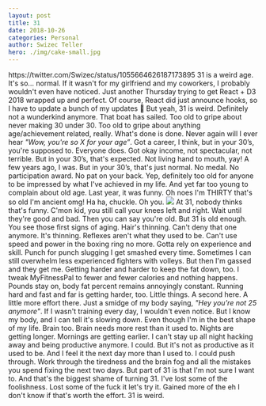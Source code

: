 ```yaml
---
layout: post
title: 31
date: 2018-10-26
categories: Personal
author: Swizec Teller
hero: ./img/cake-small.jpg
---
```


https&#x3A;//twitter.com/Swizec/status/1055664626187173895 31 is a weird age. It's so… normal. If it wasn't for my girlfriend and my coworkers, I probably wouldn't even have noticed. Just another Thursday trying to get React + D3 2018 wrapped up and perfect. Of course, React did just announce hooks, so I have to update a bunch of my updates 🤔 But yeah, 31 is weird. Definitely not a wunderkind anymore. That boat has sailed. Too old to gripe about never making 30 under 30. Too old to gripe about anything age/achievement related, really. What's done is done. Never again will I ever hear _"Wow, you're so X for your age”_. Got a career, I think, but in your 30’s, you're supposed to. Everyone does. Got okay income, not spectacular, not terrible. But in your 30’s, that's expected. Not living hand to mouth, yay! A few years ago, I was. But in your 30’s, that's just normal. No medal. No participation award. No pat on your back. Yep, definitely too old for anyone to be impressed by what I've achieved in my life. And yet far too young to complain about old age. Last year, it was funny. Oh noes I'm THIRTY that's so old I'm ancient omg! Ha ha, chuckle. Oh you. ![](./img/giphy.gif) At 31, nobody thinks that's funny. C'mon kid, you still call your knees left and right. Wait until they're good and bad. Then you can say you're old. But 31 is old enough. You see those first signs of aging. Hair's thinning. Can't deny that one anymore. It's thinning. Reflexes aren't what they used to be. Can't use speed and power in the boxing ring no more. Gotta rely on experience and skill. Punch for punch slugging I get smashed every time. Sometimes I can still overwhelm less experienced fighters with volleys. But then I'm gassed and they get me. Getting harder and harder to keep the fat down, too. I tweak MyFitnessPal to fewer and fewer calories and nothing happens. Pounds stay on, body fat percent remains annoyingly constant. Running hard and fast and far is getting harder, too. Little things. A second here. A little more effort there. Just a smidge of my body saying, _"Hey you're not 25 anymore"_. If I wasn't training every day, I wouldn't even notice. But I know my body, and I can tell it's slowing down. Even though I'm in the best shape of my life. Brain too. Brain needs more rest than it used to. Nights are getting longer. Mornings are getting earlier. I can't stay up all night hacking away and being productive anymore. I could. But it's not as productive as it used to be. And I feel it the next day more than I used to. I could push through. Work through the tiredness and the brain fog and all the mistakes you spend fixing the next two days. But part of 31 is that I'm not sure I want to. And that's the biggest shame of turning 31. I've lost some of the foolishness. Lost some of the fuck it let's try it. Gained more of the eh I don't know if that's worth the effort. 31 is weird.
